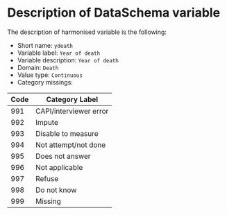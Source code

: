 # Description of DataSchema variable

The description of harmonised variable is the following:

* Short name: `ydeath`
* Variable label: `Year of death`
* Variable description: `Year of death`
* Domain: `Death`
* Value type: `Continuous`
* Category missings: 

**Code** | **Category Label**
----| ------------------
991 | CAPI/interviewer error
992 | Impute
993 | Disable to measure
994 | Not attempt/not done
995 | Does not answer
996 | Not applicable
997 | Refuse
998 | Do not know
999 | Missing